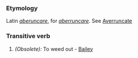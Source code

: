 ===Etymology===
Latin ''[[aberuncare]]'', for ''[[aberruncare]]''. See [[Averruncate]]
===Transitive verb===
#''(Obsolete):'' To weed out - [[Bailey]]